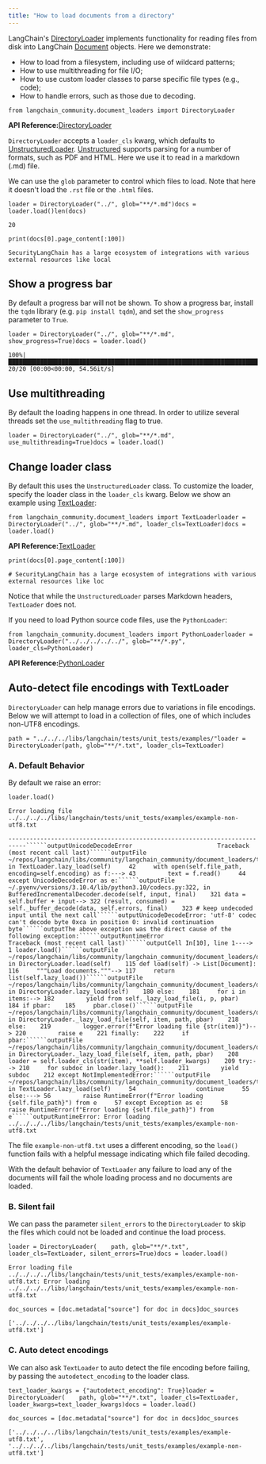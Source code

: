 ```yaml
---
title: "How to load documents from a directory"
---
```


LangChain's [DirectoryLoader](https://python.langchain.com/api_reference/community/document_loaders/langchain_community.document_loaders.directory.DirectoryLoader.html) implements functionality for reading files from disk into LangChain [Document](https://python.langchain.com/api_reference/core/documents/langchain_core.documents.base.Document.html#langchain_core.documents.base.Document) objects. Here we demonstrate:

* How to load from a filesystem, including use of wildcard patterns;
* How to use multithreading for file I/O;
* How to use custom loader classes to parse specific file types (e.g., code);
* How to handle errors, such as those due to decoding.

```
from langchain_community.document_loaders import DirectoryLoader
```

**API Reference:**[DirectoryLoader](https://python.langchain.com/api_reference/community/document_loaders/langchain_community.document_loaders.directory.DirectoryLoader.html)

`DirectoryLoader` accepts a `loader_cls` kwarg, which defaults to [UnstructuredLoader](/src/oss/integrations/document_loaders/unstructured_file). [Unstructured](https://unstructured-io.github.io/unstructured/) supports parsing for a number of formats, such as PDF and HTML. Here we use it to read in a markdown (.md) file.

We can use the `glob` parameter to control which files to load. Note that here it doesn't load the `.rst` file or the `.html` files.

```
loader = DirectoryLoader("../", glob="**/*.md")docs = loader.load()len(docs)
```

```
20
```

```
print(docs[0].page_content[:100])
```

```
SecurityLangChain has a large ecosystem of integrations with various external resources like local
```

## Show a progress bar

By default a progress bar will not be shown. To show a progress bar, install the `tqdm` library (e.g. `pip install tqdm`), and set the `show_progress` parameter to `True`.

```
loader = DirectoryLoader("../", glob="**/*.md", show_progress=True)docs = loader.load()
```

```
100%|█████████████████████████████████████████████████████████████████████████████████████████████████████████████████████████████████████████████████████████████████████████████████████████████████████████████████████████████████| 20/20 [00:00<00:00, 54.56it/s]
```

## Use multithreading

By default the loading happens in one thread. In order to utilize several threads set the `use_multithreading` flag to true.

```
loader = DirectoryLoader("../", glob="**/*.md", use_multithreading=True)docs = loader.load()
```

## Change loader class

By default this uses the `UnstructuredLoader` class. To customize the loader, specify the loader class in the `loader_cls` kwarg. Below we show an example using [TextLoader](https://python.langchain.com/api_reference/community/document_loaders/langchain_community.document_loaders.text.TextLoader.html):

```
from langchain_community.document_loaders import TextLoaderloader = DirectoryLoader("../", glob="**/*.md", loader_cls=TextLoader)docs = loader.load()
```

**API Reference:**[TextLoader](https://python.langchain.com/api_reference/community/document_loaders/langchain_community.document_loaders.text.TextLoader.html)

```
print(docs[0].page_content[:100])
```

```
# SecurityLangChain has a large ecosystem of integrations with various external resources like loc
```

Notice that while the `UnstructuredLoader` parses Markdown headers, `TextLoader` does not.

If you need to load Python source code files, use the `PythonLoader`:

```
from langchain_community.document_loaders import PythonLoaderloader = DirectoryLoader("../../../../../", glob="**/*.py", loader_cls=PythonLoader)
```

**API Reference:**[PythonLoader](https://python.langchain.com/api_reference/community/document_loaders/langchain_community.document_loaders.python.PythonLoader.html)

## Auto-detect file encodings with TextLoader

`DirectoryLoader` can help manage errors due to variations in file encodings. Below we will attempt to load in a collection of files, one of which includes non-UTF8 encodings.

```
path = "../../../libs/langchain/tests/unit_tests/examples/"loader = DirectoryLoader(path, glob="**/*.txt", loader_cls=TextLoader)
```

### A. Default Behavior

By default we raise an error:

```
loader.load()
```

```
Error loading file ../../../../libs/langchain/tests/unit_tests/examples/example-non-utf8.txt
```

```````
---------------------------------------------------------------------------``````outputUnicodeDecodeError                        Traceback (most recent call last)``````outputFile ~/repos/langchain/libs/community/langchain_community/document_loaders/text.py:43, in TextLoader.lazy_load(self)     42     with open(self.file_path, encoding=self.encoding) as f:---> 43         text = f.read()     44 except UnicodeDecodeError as e:``````outputFile ~/.pyenv/versions/3.10.4/lib/python3.10/codecs.py:322, in BufferedIncrementalDecoder.decode(self, input, final)    321 data = self.buffer + input--> 322 (result, consumed) = self._buffer_decode(data, self.errors, final)    323 # keep undecoded input until the next call``````outputUnicodeDecodeError: 'utf-8' codec can't decode byte 0xca in position 0: invalid continuation byte``````outputThe above exception was the direct cause of the following exception:``````outputRuntimeError                              Traceback (most recent call last)``````outputCell In[10], line 1----> 1 loader.load()``````outputFile ~/repos/langchain/libs/community/langchain_community/document_loaders/directory.py:117, in DirectoryLoader.load(self)    115 def load(self) -> List[Document]:    116     """Load documents."""--> 117     return list(self.lazy_load())``````outputFile ~/repos/langchain/libs/community/langchain_community/document_loaders/directory.py:182, in DirectoryLoader.lazy_load(self)    180 else:    181     for i in items:--> 182         yield from self._lazy_load_file(i, p, pbar)    184 if pbar:    185     pbar.close()``````outputFile ~/repos/langchain/libs/community/langchain_community/document_loaders/directory.py:220, in DirectoryLoader._lazy_load_file(self, item, path, pbar)    218     else:    219         logger.error(f"Error loading file {str(item)}")--> 220         raise e    221 finally:    222     if pbar:``````outputFile ~/repos/langchain/libs/community/langchain_community/document_loaders/directory.py:210, in DirectoryLoader._lazy_load_file(self, item, path, pbar)    208 loader = self.loader_cls(str(item), **self.loader_kwargs)    209 try:--> 210     for subdoc in loader.lazy_load():    211         yield subdoc    212 except NotImplementedError:``````outputFile ~/repos/langchain/libs/community/langchain_community/document_loaders/text.py:56, in TextLoader.lazy_load(self)     54                 continue     55     else:---> 56         raise RuntimeError(f"Error loading {self.file_path}") from e     57 except Exception as e:     58     raise RuntimeError(f"Error loading {self.file_path}") from e``````outputRuntimeError: Error loading ../../../../libs/langchain/tests/unit_tests/examples/example-non-utf8.txt
```````

The file `example-non-utf8.txt` uses a different encoding, so the `load()` function fails with a helpful message indicating which file failed decoding.

With the default behavior of `TextLoader` any failure to load any of the documents will fail the whole loading process and no documents are loaded.

### B. Silent fail

We can pass the parameter `silent_errors` to the `DirectoryLoader` to skip the files which could not be loaded and continue the load process.

```
loader = DirectoryLoader(    path, glob="**/*.txt", loader_cls=TextLoader, silent_errors=True)docs = loader.load()
```

```
Error loading file ../../../../libs/langchain/tests/unit_tests/examples/example-non-utf8.txt: Error loading ../../../../libs/langchain/tests/unit_tests/examples/example-non-utf8.txt
```

```
doc_sources = [doc.metadata["source"] for doc in docs]doc_sources
```

```
['../../../../libs/langchain/tests/unit_tests/examples/example-utf8.txt']
```

### C. Auto detect encodings

We can also ask `TextLoader` to auto detect the file encoding before failing, by passing the `autodetect_encoding` to the loader class.

```
text_loader_kwargs = {"autodetect_encoding": True}loader = DirectoryLoader(    path, glob="**/*.txt", loader_cls=TextLoader, loader_kwargs=text_loader_kwargs)docs = loader.load()
```

```
doc_sources = [doc.metadata["source"] for doc in docs]doc_sources
```

```
['../../../../libs/langchain/tests/unit_tests/examples/example-utf8.txt', '../../../../libs/langchain/tests/unit_tests/examples/example-non-utf8.txt']
```
